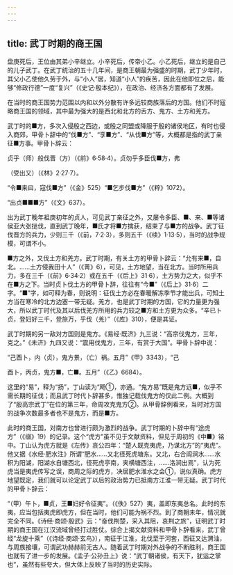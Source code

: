 ```yaml
---
---
---
```

title: 武丁时期的商王国
---



盘庚死后，王位由其弟小辛继立。小辛死后，传帝小乙。小乙死后，继立的是自己的儿子武丁。在武丁统治的五十几年间，是商王朝最为强盛的时期，武丁少年时，其父小乙使他久劳于外，与“小人”居，知道“小人”的疾苦，因此在他即位之后，能够“修政行德”一度“复兴”（《史记·殷本纪》），在政治、经济各方面都有了发展。

在当时的商王国势力范围以内和以外分散有许多远较商族落后的方国。他们不时寇略商王国的领域，其中最为强大的是西北和北方的舌方、鬼方、土方和羌方。

武丁时的■方，多次入侵殷之西边，或殷之同盟或降服于殷的诸侯地区，有时也侵入商郊，甲骨卜辞中的“伐■方”、“孪■方”、“从伐■方”等，大概都是指的武丁亲征■方事。甲骨卜辞云：

贞乎（师）般伐晋（方）（《前》6·58·4）。贞勿乎多臣伐■方，弗

（受出又）（《林》2·27·7）。

“令■来曰，寇伐■方”（《金》525）“■乞步伐■方”（《粹》1072）。

“出贞■■■方”（《文》637）。

出为武丁晚年祖庚初年的贞人，可见武丁亲征之外，又屡令多臣、■、来、■等诸侯亚大张挞伐，直到武丁晚年，■氏才将■方擒获，结束了与■方的战争。武丁征伐晋方的兵力，少则三千（《前，7·2·3），多则五千（《续》1·13·5），当时的战争规模，可谓不小。

■方之外，又伐土方和羌方。武丁时期，有关土方的甲骨卜辞云：“允有来■，自北。……土方侵我田十人”（《菁》6），可见，土方地望，当在北方。当时所用兵力，多在三千（《前》6·34·2）或在五千（《后上》31·6），土方势力之大，似乎不在■方之下。当时贞卜伐土方的甲骨卜辞，往往有“今■”（《后上》31·6）二字。“■”字，如可释为春，则说明：征伐土方必在春暖解冻季节才能出兵，可知土方当在寒冷的北方边塞一带无疑。羌方，也是武丁时期的方国，它的力量更为强大，所以武丁时代及其以后伐羌方所用的兵力较之■方和土方更为众多。“辛已卜贞，登妇好三千，登旅万，乎伐（羌）”（《库》310），便是其证。

武丁时期的另一敌对方国则是鬼方。《易经·既济》九三说：“高宗伐鬼方，三年，克之。”《未济》九四又说：“震用伐鬼方，三年，有赏于大国”。甲骨卜辞中说：

“己酉卜，内（贞），鬼方景，（亡）祸。五月”《甲》3343），“己

酉卜，丙贞，鬼方■，亡■。五月”（《乙》6684）。

这里的“易”，释为“扬”，丁山读为“飏①，亦通。“鬼方易”既是鬼方远■，似乎不需长期的征伐；而且武丁时代卜辞甚多，惟独记载伐鬼方的仅此二例。大概到了“殷高宗武丁”在位的第三年，命周攻克鬼方②。从甲骨辞例看来，当时对方国的战争次数最多者也不是鬼方，而是■方。

此时的商王国，对南方也曾进行颇为激烈的战争。武丁时期的卜辞中有“途虎方”（《缀》19）的记录。这个“虎方”虽不见于文献资料，但见于周初的《中■》铭中。丁山认为虎方就是《左传》哀公四年：“楚人既克夷虎，乃谋北方”的“夷虎”。他又据《水经·肥水注》所谓“肥水……又北径死虎塘东。又北，右合阎涧水……水积为阳湖，阳湖水自塘西北，径死虎亭南，夹横塘西注，……洛涧出焉”，认为死虎当是夷虎传写之误，商周之际的虎方，决居肥水淮水之会①，说似真确。虎方地望既定，我们就可以论定武丁以后的政治势力已抵南方江淮一带无疑。武丁时代的甲骨卜辞云：

“（甲）午卜，■贞，王■妇好令征夷”。（《佚》527）夷，盖即东夷总名。此时的东夷，应当包括夷虎即虎方，但在当时，他们可能为祸不烈。到了商朝未年，情况就完全不同。《诗经·商颂·殷武》云：“奋伐荆楚，采入其阻，哀荆之旅”，证明武丁时期的商王国在江汉流域曾经打过胜仗。综合上揭文献资料和甲骨卜辞看来，武丁曾经“龙旋十乘”（《诗经·商颂·玄鸟》），南征于江淮，北伐至于河套，西征又达渭油，与周族接壤，可谓武功赫赫前无古人。随着武丁时期对外战争的不断胜利，商王国也就有了进一步的发展。《孟子·公孙丑上》说：“武丁朝诸侯，有天下，犹运之掌也”，虽然有些夸大，但大体上反映了当时的历史实际。